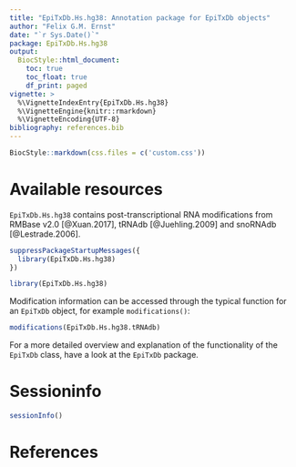 ```yaml
---
title: "EpiTxDb.Hs.hg38: Annotation package for EpiTxDb objects"
author: "Felix G.M. Ernst"
date: "`r Sys.Date()`"
package: EpiTxDb.Hs.hg38
output:
  BiocStyle::html_document:
    toc: true
    toc_float: true
    df_print: paged
vignette: >
  %\VignetteIndexEntry{EpiTxDb.Hs.hg38}
  %\VignetteEngine{knitr::rmarkdown}
  %\VignetteEncoding{UTF-8}
bibliography: references.bib
---
```


```r
BiocStyle::markdown(css.files = c('custom.css'))
```

# Available resources

`EpiTxDb.Hs.hg38` contains post-transcriptional RNA modifications from 
RMBase v2.0 [@Xuan.2017], tRNAdb [@Juehling.2009] and snoRNAdb [@Lestrade.2006].

```r
suppressPackageStartupMessages({
  library(EpiTxDb.Hs.hg38)
})
```
```r
library(EpiTxDb.Hs.hg38)
```

Modification information can be accessed through the typical function for an
`EpiTxDb` object, for example `modifications()`:

```r
modifications(EpiTxDb.Hs.hg38.tRNAdb)
```

For a more detailed overview and explanation of the functionality of the 
`EpiTxDb` class, have a look at the `EpiTxDb` package.

# Sessioninfo

```r
sessionInfo()
```

<a name="References"></a>

# References
